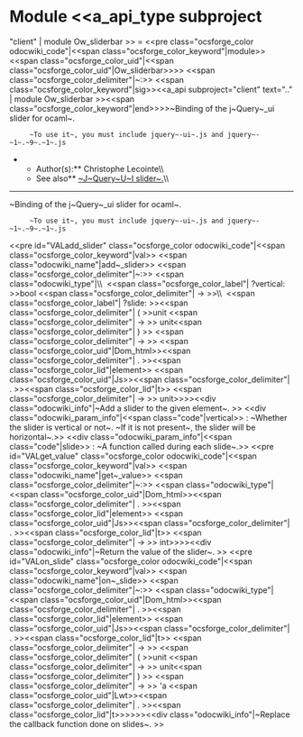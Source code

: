 =Module <<a_api_type subproject="client" | module Ow_sliderbar >> =
<<pre class="ocsforge_color odocwiki_code"|<<span class="ocsforge_color_keyword"|module>> <<span class="ocsforge_color_uid"|<<span class="ocsforge_color_uid"|Ow_sliderbar>>>> <<span class="ocsforge_color_delimiter"|~:>> <<span class="ocsforge_color_keyword"|sig>><<a_api subproject="client" text=".." | module Ow_sliderbar >><<span class="ocsforge_color_keyword"|end>>>>~Binding of the j~Query~_ui slider for ocaml~.


      ~To use it~, you must include jquery~-ui~.js and jquery~-~1~.~9~.~1~.js
**Author(s):** Christophe Lecointe\\
**See also** [[ http://api.jqueryui.com/slider/ |~J~Query~U~I slider~.]]\\

----

~Binding of the j~Query~_ui slider for ocaml~.


      ~To use it~, you must include jquery~-ui~.js and jquery~-~1~.~9~.~1~.js
<<pre id="VALadd_slider" class="ocsforge_color odocwiki_code"|<<span class="ocsforge_color_keyword"|val>> <<span class="odocwiki_name"|add~_slider>> <<span class="ocsforge_color_delimiter"|~:>> <<span class="odocwiki_type"|\\  <<span class="ocsforge_color_label"| ?vertical: >>bool <<span class="ocsforge_color_delimiter"| -> >>\\  <<span class="ocsforge_color_label"| ?slide: >><<span class="ocsforge_color_delimiter"| ( >>unit <<span class="ocsforge_color_delimiter"| -> >> unit<<span class="ocsforge_color_delimiter"| ) >> <<span class="ocsforge_color_delimiter"| -> >> <<span class="ocsforge_color_uid"|Dom_html>><<span class="ocsforge_color_delimiter"| . >><<span class="ocsforge_color_lid"|element>> <<span class="ocsforge_color_uid"|Js>><<span class="ocsforge_color_delimiter"| . >><<span class="ocsforge_color_lid"|t>> <<span class="ocsforge_color_delimiter"| -> >> unit>>>><<div class="odocwiki_info"|~Add a slider to the given element~.
>>
<<div class="odocwiki_param_info"|<<span class="code"|vertical>> : ~Whether the slider is vertical or not~. ~If it is not present~, the slider will be horizontal~.>>
<<div class="odocwiki_param_info"|<<span class="code"|slide>> : ~A function called during each slide~.>>
<<pre id="VALget_value" class="ocsforge_color odocwiki_code"|<<span class="ocsforge_color_keyword"|val>> <<span class="odocwiki_name"|get~_value>> <<span class="ocsforge_color_delimiter"|~:>> <<span class="odocwiki_type"|<<span class="ocsforge_color_uid"|Dom_html>><<span class="ocsforge_color_delimiter"| . >><<span class="ocsforge_color_lid"|element>> <<span class="ocsforge_color_uid"|Js>><<span class="ocsforge_color_delimiter"| . >><<span class="ocsforge_color_lid"|t>> <<span class="ocsforge_color_delimiter"| -> >> int>>>><<div class="odocwiki_info"|~Return the value of the slider~.
>>
<<pre id="VALon_slide" class="ocsforge_color odocwiki_code"|<<span class="ocsforge_color_keyword"|val>> <<span class="odocwiki_name"|on~_slide>> <<span class="ocsforge_color_delimiter"|~:>> <<span class="odocwiki_type"|<<span class="ocsforge_color_uid"|Dom_html>><<span class="ocsforge_color_delimiter"| . >><<span class="ocsforge_color_lid"|element>> <<span class="ocsforge_color_uid"|Js>><<span class="ocsforge_color_delimiter"| . >><<span class="ocsforge_color_lid"|t>> <<span class="ocsforge_color_delimiter"| -> >> <<span class="ocsforge_color_delimiter"| ( >>unit <<span class="ocsforge_color_delimiter"| -> >> unit<<span class="ocsforge_color_delimiter"| ) >> <<span class="ocsforge_color_delimiter"| -> >> 'a <<span class="ocsforge_color_uid"|Lwt>><<span class="ocsforge_color_delimiter"| . >><<span class="ocsforge_color_lid"|t>>>>>><<div class="odocwiki_info"|~Replace the callback function done on slides~.
>>

